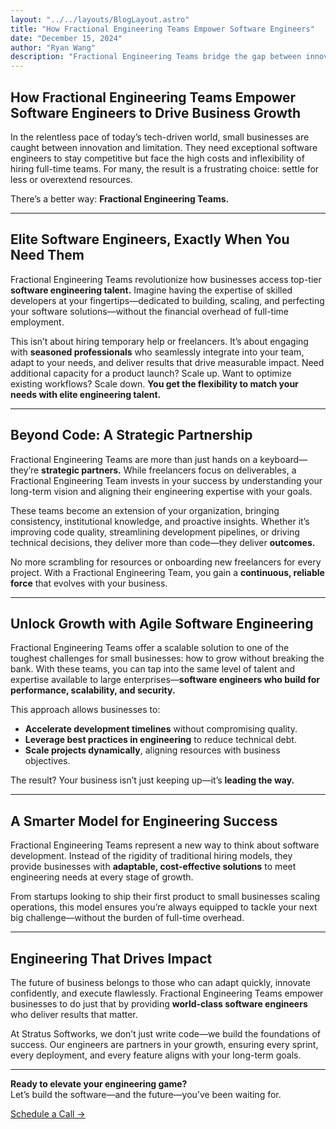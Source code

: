 ```yaml
---
layout: "../../layouts/BlogLayout.astro"
title: "How Fractional Engineering Teams Empower Software Engineers"
date: "December 15, 2024"
author: "Ryan Wang"
description: "Fractional Engineering Teams bridge the gap between innovation and resource limitations, offering elite software engineers exactly when businesses need them. More than just coders, these teams act as strategic partners, delivering scalable solutions, accelerating timelines, and reducing technical debt—all without full-time overhead."
---
```


## How Fractional Engineering Teams Empower Software Engineers to Drive Business Growth

In the relentless pace of today’s tech-driven world, small businesses are caught between innovation and limitation. They need exceptional software engineers to stay competitive but face the high costs and inflexibility of hiring full-time teams. For many, the result is a frustrating choice: settle for less or overextend resources.

There’s a better way: **Fractional Engineering Teams.**

---

## Elite Software Engineers, Exactly When You Need Them

Fractional Engineering Teams revolutionize how businesses access top-tier **software engineering talent.** Imagine having the expertise of skilled developers at your fingertips—dedicated to building, scaling, and perfecting your software solutions—without the financial overhead of full-time employment.

This isn’t about hiring temporary help or freelancers. It’s about engaging with **seasoned professionals** who seamlessly integrate into your team, adapt to your needs, and deliver results that drive measurable impact. Need additional capacity for a product launch? Scale up. Want to optimize existing workflows? Scale down. **You get the flexibility to match your needs with elite engineering talent.**

---

## Beyond Code: A Strategic Partnership

Fractional Engineering Teams are more than just hands on a keyboard—they’re **strategic partners.** While freelancers focus on deliverables, a Fractional Engineering Team invests in your success by understanding your long-term vision and aligning their engineering expertise with your goals.

These teams become an extension of your organization, bringing consistency, institutional knowledge, and proactive insights. Whether it’s improving code quality, streamlining development pipelines, or driving technical decisions, they deliver more than code—they deliver **outcomes.**

No more scrambling for resources or onboarding new freelancers for every project. With a Fractional Engineering Team, you gain a **continuous, reliable force** that evolves with your business.

---

## Unlock Growth with Agile Software Engineering

Fractional Engineering Teams offer a scalable solution to one of the toughest challenges for small businesses: how to grow without breaking the bank. With these teams, you can tap into the same level of talent and expertise available to large enterprises—**software engineers who build for performance, scalability, and security.**

This approach allows businesses to:

- **Accelerate development timelines** without compromising quality.
- **Leverage best practices in engineering** to reduce technical debt.
- **Scale projects dynamically**, aligning resources with business objectives.

The result? Your business isn’t just keeping up—it’s **leading the way.**

---

## A Smarter Model for Engineering Success

Fractional Engineering Teams represent a new way to think about software development. Instead of the rigidity of traditional hiring models, they provide businesses with **adaptable, cost-effective solutions** to meet engineering needs at every stage of growth.

From startups looking to ship their first product to small businesses scaling operations, this model ensures you’re always equipped to tackle your next big challenge—without the burden of full-time overhead.

---

## Engineering That Drives Impact

The future of business belongs to those who can adapt quickly, innovate confidently, and execute flawlessly. Fractional Engineering Teams empower businesses to do just that by providing **world-class software engineers** who deliver results that matter.

At Stratus Softworks, we don’t just write code—we build the foundations of success. Our engineers are partners in your growth, ensuring every sprint, every deployment, and every feature aligns with your long-term goals.

---

**Ready to elevate your engineering game?**  
Let’s build the software—and the future—you’ve been waiting for.

[Schedule a Call →](https://calendly.com/ryan-stratussoftworks/30min?month=2024-12)
